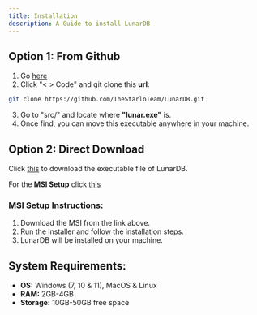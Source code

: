 ```yaml
---
title: Installation
description: A Guide to install LunarDB
---
```


## Option 1: From Github

1. Go [here](https://github.com/TheStarloTeam/lunardb)
2. Click "< > Code" and git clone this **__url__**:

```bash
git clone https://github.com/TheStarloTeam/LunarDB.git
```

3. Go to "src/" and locate where **"lunar.exe"** is.
4. Once find, you can move this executable anywhere in your machine.

## Option 2: Direct Download

Click [this](https://github.com/TheStarloTeam/LunarDB/raw/refs/heads/main/bin/lunar.exe) to download the executable file of LunarDB.

For the **MSI Setup** click [this](https://github.com/Kazooki123/LunarDB/raw/refs/heads/main/installer/SetupLunar.msi)

### MSI Setup Instructions:

1. Download the MSI from the link above.
2. Run the installer and follow the installation steps.
3. LunarDB will be installed on your machine.

## System Requirements:

- **OS:** Windows (7, 10 & 11), MacOS & Linux
- **RAM:** 2GB-4GB
- **Storage:** 10GB-50GB free space
